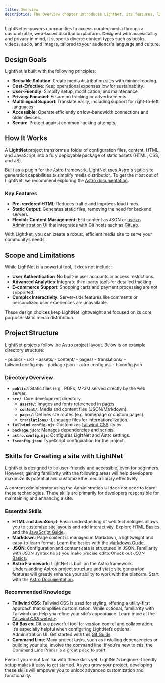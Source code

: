 ```yaml
---
title: Overview
description: The Overview chapter introduces LightNet, its features, limitations, and setup using the Astro framework.
---
```




LightNet empowers communities to access curated media through a customizable, web-based distribution platform. Designed with accessibility and privacy in mind, it supports diverse content types such as books, videos, audio, and images, tailored to your audience's language and culture.

## Design Goals

LightNet is built with the following principles:

- **Reusable Solution**: Create media distribution sites with minimal coding.
- **Cost-Effective**: Keep operational expenses low for sustainability.
- **User-Friendly**: Simplify setup, modification, and maintenance.
- **Privacy-Focused**: Ensure no tracking or advertisements.
- **Multilingual Support**: Translate easily, including support for right-to-left languages.
- **Accessible**: Operate efficiently on low-bandwidth connections and older devices.
- **Secure**: Protect against common hacking attempts.

## How It Works

A **LightNet** project transforms a folder of configuration files, content, HTML, and JavaScript into a fully deployable package of static assets (HTML, CSS, and JS).

Built as a plugin for the [Astro framework](https://astro.build), LightNet uses Astro´s static site generation capabilities to simplify media distribution. To get the most out of LightNet, we recommend exploring the [Astro documentation](https://docs.astro.build/en/getting-started/).

### Key Features

- **Pre-rendered HTML**: Reduces traffic and improves load times.
- **Static Output**: Generates static files, removing the need for backend servers.
- **Flexible Content Management**: Edit content as JSON or [use an Administration UI](/content/administration-ui) that integrates with Git hosts such as [GitLab](https://gitlab.com).

With LightNet, you can create a robust, efficient media site to serve your community’s needs.

## Scope and Limitations

While LightNet is a powerful tool, it does not include:

- **User Authentication**: No built-in user accounts or access restrictions.
- **Advanced Analytics**: Integrate third-party tools for detailed tracking.
- **E-commerce Support**: Shopping carts and payment processing are not supported.
- **Complex Interactivity**: Server-side features like comments or personalized user experiences are unavailable.

These design choices keep LightNet lightweight and focused on its core purpose: static media distribution.

## Project Structure

LightNet projects follow the [Astro project layout](https://docs.astro.build/en/basics/project-structure/). Below is an example directory structure:

<FileTree>
- public/
- src/
  - assets/
  - content/
  - pages/
  - translations/
- tailwind.config.mjs
- package.json
- astro.config.mjs
- tsconfig.json
</FileTree>

### Directory Overview

- **`public/`**: Static files (e.g., PDFs, MP3s) served directly by the web server.
- **`src/`**: Core development directory.
  - **`assets/`**: Images and fonts referenced in pages.
  - **`content/`**: Media and content files (JSON/Markdown).
  - **`pages/`**: Defines site routes (e.g. homepage or custom pages).
  - **`translations/`**: Language files for internationalization.
- **`tailwind.config.mjs`**: Customizes [Tailwind CSS](https://tailwindcss.com/) styles.
- **`package.json`**: Manages dependencies and scripts.
- **`astro.config.mjs`**: Configures LightNet and Astro settings.
- **`tsconfig.json`**: TypeScript configuration for the project.



## Skills for Creating a site with LightNet

LightNet is designed to be user-friendly and accessible, even for beginners. However, gaining familiarity with the following areas will help developers maximize its potential and customize the media library effectively.

<Aside>
A content administrator using the Administration UI does not need to learn these technologies. These skills are primarily for developers responsible for maintaining and enhancing a site.
</Aside>

### Essential Skills

- **HTML and JavaScript**: Basic understanding of web technologies allows you to customize site layouts and add interactivity. Explore [HTML Basics](https://developer.mozilla.org/en-US/docs/Learn/Getting_started_with_the_web/HTML_basics) and the [JavaScript Guide](https://developer.mozilla.org/en-US/docs/Web/JavaScript/Guide).
- **Markdown**: Page content is managed in Markdown, a lightweight and easy-to-learn format. Learn the basics with the [Markdown Guide](https://www.markdownguide.org/).
- **JSON**: Configuration and content data is structured in JSON. Familiarity with JSON syntax helps you make precise edits. Check out [JSON Basics](https://learnxinyminutes.com/json/).
- **Astro Framework**: LightNet is built on the Astro framework. Understanding Astro’s project structure and static site generation features will greatly enhance your ability to work with the platform. Start with the [Astro Documentation](https://docs.astro.build/en/getting-started/).

### Recommended Knowledge

- **Tailwind CSS**: Tailwind CSS is used for styling, offering a utility-first approach that simplifies customization. While optional, familiarity with Tailwind can help you refine your site’s appearance. Learn more at the [Tailwind CSS website](https://tailwindcss.com/).
- **Git Basics**: Git is a powerful tool for version control and collaboration. It’s especially helpful when configuring LightNet’s optional Administration UI. Get started with this [Git Guide](https://www.baeldung.com/ops/git-guide).
- **Command Line**: Many project tasks, such as installing dependencies or building your site, involve the command line. If you’re new to this, the [Command Line Primer](https://developer.mozilla.org/en-US/docs/Learn/Tools_and_testing/Understanding_client-side_tools/Command_line) is a great place to start.

Even if you’re not familiar with these skills yet, LightNet’s beginner-friendly setup makes it easy to get started. As you grow your project, developing these skills will empower you to unlock advanced customization and functionality.
